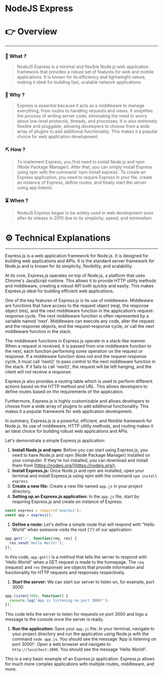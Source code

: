 # NodeJS Express


# 👉 Overview

---

### 👀 What ?

> NodeJS Express is a minimal and flexible Node.js web application framework that provides a robust set of features for web and mobile applications. It is known for its efficiency and lightweight nature, making it ideal for building fast, scalable network applications.
> 

### 🧐 Why ?

> Express is essential because it acts as a middleware to manage everything, from routes to handling requests and views. It simplifies the process of writing server code, eliminating the need to worry about low-level protocols, threads, and processes. It is also extremely flexible and pluggable, allowing developers to choose from a wide array of plugins to add additional functionality. This makes it a popular choice for web application development.
> 

### ⛏️ How ?

> To implement Express, you first need to install Node.js and npm (Node Package Manager). After that, you can simply install Express using npm with the command 'npm install express'. To create an Express application, you need to require Express in your file, create an instance of Express, define routes, and finally start the server using app.listen().
> 

### ⏳ When ?

> NodeJS Express began to be widely used in web development soon after its release in 2010 due to its simplicity, speed, and minimalism.
> 

# ⚙️ Technical Explanations

---

Express.js is a web application framework for Node.js. It is designed for building web applications and APIs. It is the standard server framework for Node.js and is known for its simplicity, flexibility, and scalability.

At its core, Express.js operates on top of Node.js, a platform that uses Chrome's JavaScript runtime. This allows it to provide HTTP utility methods and middleware, creating a robust API both quickly and easily. This makes Express.js ideal for building efficient web applications.

One of the key features of Express.js is its use of middleware. Middleware are functions that have access to the request object (req), the response object (res), and the next middleware function in the application’s request-response cycle. The next middleware function is often represented by a variable named 'next'. Middleware can execute any code, alter the request and the response objects, end the request-response cycle, or call the next middleware function in the stack.

The middleware functions in Express.js operate in a stack-like manner. When a request is received, it is passed from one middleware function to the next, each function performing some operation on the request or response. If a middleware function does not end the request-response cycle, it must call 'next()' to pass control to the next middleware function in the stack. If it fails to call 'next()', the request will be left hanging, and the client will not receive a response.

Express.js also provides a routing table which is used to perform different actions based on the HTTP method and URL. This allows developers to define routes based on the requirements of the application.

Furthermore, Express.js is highly customizable and allows developers to choose from a wide array of plugins to add additional functionality. This makes it a popular framework for web application development.

In summary, Express.js is a powerful, efficient, and flexible framework for Node.js. Its use of middleware, HTTP utility methods, and routing makes it an ideal choice for building robust web applications and APIs.

Let's demonstrate a simple Express.js application:

1. **Install Node.js and npm:** Before you can start using Express.js, you need to have Node.js and npm (Node Package Manager) installed on your computer. If they're not installed, you can download and install them from [https://nodejs.org/](https://nodejs.org/).
2. **Install Express.js:** Once Node.js and npm are installed, open your terminal and install Express.js using npm with the command `npm install express`.
3. **Create a new file:** Create a new file named `app.js` in your project directory.
4. **Setting up an Express.js application:** In the `app.js` file, start by requiring Express.js and create an instance of Express:

```jsx
const express = require('express');
const app = express();

```

1. **Define a route:** Let's define a simple route that will respond with "Hello World" when someone visits the root ('/') of our application:

```jsx
app.get('/', function(req, res) {
  res.send('Hello World!');
});

```

In this code, `app.get()` is a method that tells the server to respond with 'Hello World!' when a GET request is made to the homepage. The `req` (request) and `res` (response) are objects that provide information and functionality for HTTP requests and responses respectively.

1. **Start the server:** We can start our server to listen on, for example, port 3000:

```jsx
app.listen(3000, function() {
  console.log('App is listening on port 3000!');
});

```

This code tells the server to listen for requests on port 3000 and logs a message to the console once the server is ready.

1. **Run the application:** Save your `app.js` file. In your terminal, navigate to your project directory and run the application using Node.js with the command `node app.js`. You should see the message 'App is listening on port 3000!'. Open a web browser and navigate to `http://localhost:3000`. You should see the message 'Hello World!'.

This is a very basic example of an Express.js application. Express.js allows for much more complex applications with multiple routes, middleware, and more.
